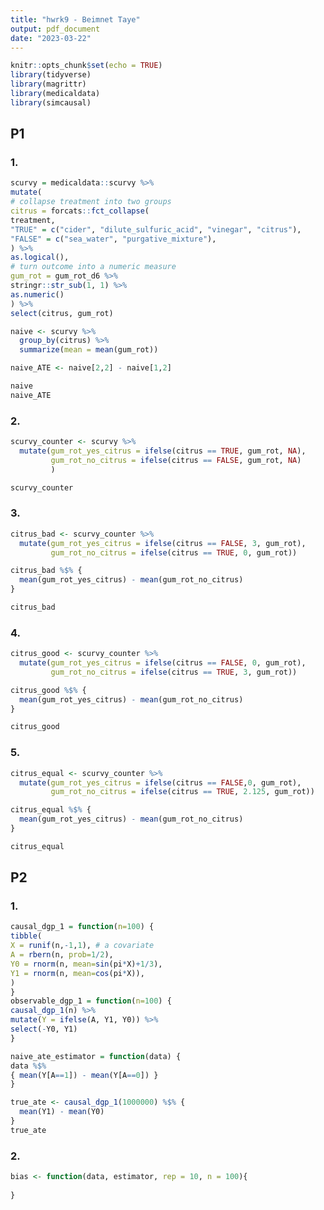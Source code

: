 ```yaml
---
title: "hwrk9 - Beimnet Taye"
output: pdf_document
date: "2023-03-22"
---
```


```r
knitr::opts_chunk$set(echo = TRUE)
library(tidyverse)
library(magrittr)
library(medicaldata)
library(simcausal)


```

## P1

### 1.
```r
scurvy = medicaldata::scurvy %>%
mutate(
# collapse treatment into two groups
citrus = forcats::fct_collapse(
treatment,
"TRUE" = c("cider", "dilute_sulfuric_acid", "vinegar", "citrus"),
"FALSE" = c("sea_water", "purgative_mixture"),
) %>%
as.logical(),
# turn outcome into a numeric measure
gum_rot = gum_rot_d6 %>%
stringr::str_sub(1, 1) %>%
as.numeric()
) %>%
select(citrus, gum_rot)

naive <- scurvy %>% 
  group_by(citrus) %>% 
  summarize(mean = mean(gum_rot))

naive_ATE <- naive[2,2] - naive[1,2]

naive
naive_ATE


```

### 2.
```r
scurvy_counter <- scurvy %>% 
  mutate(gum_rot_yes_citrus = ifelse(citrus == TRUE, gum_rot, NA),
         gum_rot_no_citrus = ifelse(citrus == FALSE, gum_rot, NA)
         )

scurvy_counter

```

### 3.
```r
citrus_bad <- scurvy_counter %>% 
  mutate(gum_rot_yes_citrus = ifelse(citrus == FALSE, 3, gum_rot),
         gum_rot_no_citrus = ifelse(citrus == TRUE, 0, gum_rot)) 

citrus_bad %$% {
  mean(gum_rot_yes_citrus) - mean(gum_rot_no_citrus)
} 

citrus_bad
```

### 4.
```r
citrus_good <- scurvy_counter %>% 
  mutate(gum_rot_yes_citrus = ifelse(citrus == FALSE, 0, gum_rot),
         gum_rot_no_citrus = ifelse(citrus == TRUE, 3, gum_rot)) 

citrus_good %$% {
  mean(gum_rot_yes_citrus) - mean(gum_rot_no_citrus)
} 

citrus_good
```

### 5.
```r
citrus_equal <- scurvy_counter %>% 
  mutate(gum_rot_yes_citrus = ifelse(citrus == FALSE,0, gum_rot),
         gum_rot_no_citrus = ifelse(citrus == TRUE, 2.125, gum_rot)) 

citrus_equal %$% {
  mean(gum_rot_yes_citrus) - mean(gum_rot_no_citrus)
} 

citrus_equal
```

## P2

### 1.
```r
causal_dgp_1 = function(n=100) {
tibble(
X = runif(n,-1,1), # a covariate
A = rbern(n, prob=1/2),
Y0 = rnorm(n, mean=sin(pi*X)+1/3),
Y1 = rnorm(n, mean=cos(pi*X)),
)
}
observable_dgp_1 = function(n=100) {
causal_dgp_1(n) %>%
mutate(Y = ifelse(A, Y1, Y0)) %>%
select(-Y0, Y1)
}

naive_ate_estimator = function(data) {
data %$%
{ mean(Y[A==1]) - mean(Y[A==0]) }
}
```

```r
true_ate <- causal_dgp_1(1000000) %$% {
  mean(Y1) - mean(Y0)
} 
true_ate
```

### 2.
```r
bias <- function(data, estimator, rep = 10, n = 100){
  
}
```

